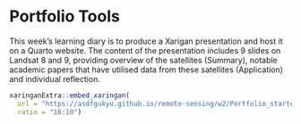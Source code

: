 # Portfolio Tools

This week's learning diary is to produce a Xarigan presentation and host it on a Quarto website. The content of the presentation includes 9 slides on Landsat 8 and 9, providing overview of the satellites (Summary), notable academic papers that have utilised data from these satellites (Application) and individual reflection.

```r
xaringanExtra::embed_xaringan(
  url = "https://asdfgukyu.github.io/remote-sensing/w2/Portfolio_starter.html#1",
  ratio = "16:10")
```
